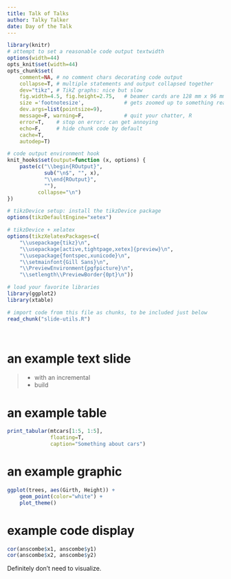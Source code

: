 ```yaml
---
title: Talk of Talks
author: Talky Talker
date: Day of the Talk
---
```


```r
library(knitr)
# attempt to set a reasonable code output textwidth
options(width=44)
opts_knit$set(width=44)
opts_chunk$set(
    comment=NA, # no comment chars decorating code output
    collapse=T, # multiple statements and output collapsed together
    dev="tikz", # TikZ graphs: nice but slow
    fig.width=4.5, fig.height=2.75,   # beamer cards are 128 mm x 96 mm
    size ='footnotesize',             # gets zoomed up to something reasonable
    dev.args=list(pointsize=9),
    message=F, warning=F,             # quit your chatter, R
    error=T,    # stop on error: can get annoying
    echo=F,     # hide chunk code by default
    cache=T,
    autodep=T)

# code output environment hook
knit_hooks$set(output=function (x, options) {
    paste(c("\\begin{ROutput}",
            sub("\n$", "", x),
            "\\end{ROutput}",
            ""),
          collapse="\n")
})

# tikzDevice setup: install the tikzDevice package
options(tikzDefaultEngine="xetex")

# tikzDevice + xelatex
options(tikzXelatexPackages=c(
    "\\usepackage{tikz}\n",
    "\\usepackage[active,tightpage,xetex]{preview}\n",
    "\\usepackage{fontspec,xunicode}\n",
    "\\setmainfont{Gill Sans}\n",
    "\\PreviewEnvironment{pgfpicture}\n",
    "\\setlength\\PreviewBorder{0pt}\n"))

# load your favorite libraries
library(ggplot2)
library(xtable)

# import code from this file as chunks, to be included just below
read_chunk("slide-utils.R")
```

```r
```

```r
```

# an example text slide


> - with an incremental
> - build

\note{<1>}{

And different notes on the first

}

\note{<2>}{

and second increments.

}

# an example table

```r
print_tabular(mtcars[1:5, 1:5],
              floating=T,
              caption="Something about cars")
```

# an example graphic

```r
ggplot(trees, aes(Girth, Height)) +
    geom_point(color="white") +
    plot_theme()
```

# example code display

```r
cor(anscombe$x1, anscombe$y1)
cor(anscombe$x2, anscombe$y2)
```

Definitely don't need to visualize.
